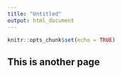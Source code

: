 ```yaml
---
title: "Untitled"
output: html_document
---
```


```r
knitr::opts_chunk$set(echo = TRUE)
```

## This is another page